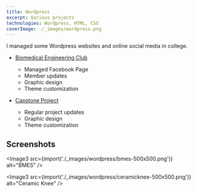 ```yaml
---
title: Wordpress
excerpt: Various projects
technologies: Wordpress, HTML, CSS
coverImage: ./_images/wordpress.png
---
```


I managed some Wordpress websites and online social media in college.

- [Biomedical Engineering Club](https://sites.up.edu/bmesup/)

  - Managed Facebook Page
  - Member updates
  - Graphic design
  - Theme customization

- [Capstone Project](https://engineering.projects.up.edu/ceramicknee/)
  - Regular project updates
  - Graphic design
  - Theme customization

## Screenshots


<Image3 src={import('./_images/wordpress/bmes-500x500.png')} alt="BMES" />

<Image3
  src={import('./_images/wordpress/ceramicknee-500x500.png')}
  alt="Ceramic Knee"
/>
